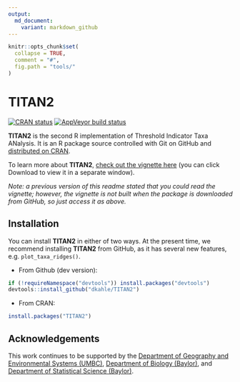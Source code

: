 ```yaml
---
output:
  md_document:
    variant: markdown_github
---
```


<!-- README.md is generated from README.Rmd. Please edit that file -->

```r
knitr::opts_chunk$set(
  collapse = TRUE,
  comment = "#",
  fig.path = "tools/"
)
```

# TITAN2

<!-- badges: start -->
[![CRAN status](https://www.r-pkg.org/badges/version/TITAN2)](https://cran.r-project.org/package=TITAN2)
[![AppVeyor build status](https://ci.appveyor.com/api/projects/status/github/dkahle/TITAN2?branch=master&svg=true)](https://ci.appveyor.com/project/dkahle/TITAN2)
<!-- badges: end -->

__TITAN2__ is the second R implementation of Threshold Indicator Taxa ANalysis. It is an R package source controlled with Git on GitHub and [distributed on CRAN](https://cran.r-project.org/package=TITAN2).

To learn more about __TITAN2__, [check out the vignette here](https://github.com/dkahle/TITAN2/blob/master/vignettes/titan2-intro.pdf) (you can click Download to view it in a separate window).

_Note: a previous version of this readme stated that you could read the vignette; however, the vignette is not built when the package is downloaded from GitHub, so just access it as above._



## Installation

You can install __TITAN2__ in either of two ways. At the present time, we recommend installing __TITAN2__ from GitHub, as it has several new features, e.g. `plot_taxa_ridges()`.


* From Github (dev version): 
```r
if (!requireNamespace("devtools")) install.packages("devtools")
devtools::install_github("dkahle/TITAN2")
```


* From CRAN: 
```r
install.packages("TITAN2")
```




## Acknowledgements

This work continues to be supported by the [Department of Geography and Environmental Systems (UMBC)](https://ges.umbc.edu/), [Department of Biology (Baylor)](https://biology.artsandsciences.baylor.edu/), and [Department of Statistical Science (Baylor)](https://statistics.artsandsciences.baylor.edu/). 
